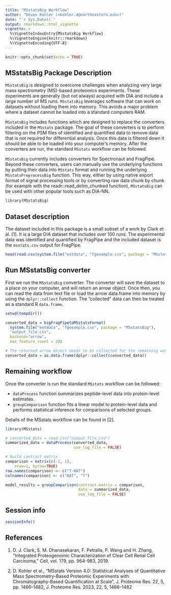 ```yaml
---
title: "MSstatsBig Workflow"
author: "Devon Kohler (<kohler.d@northeastern.edu>)"
date: "`r Sys.Date()`"
output: rmarkdown::html_vignette
vignette: >
  %\VignetteIndexEntry{MSstatsBig Workflow}
  %\VignetteEngine{knitr::rmarkdown}
  %\VignetteEncoding{UTF-8}
---
```


```r
knitr::opts_chunk$set(echo = TRUE)
```

## MSstatsBig Package Description

`MSstatsBig` is designed to overcome challenges when analyzing very large mass 
spectrometry (MS)-based proteomics experiments. These experiments are generally
(but not always) acquired with DIA and include a large number of MS runs. 
`MSstatsBig` leverages software that can work on datasets without loading them
into memory. This avoids a major problem where a dataset cannot be loaded into a
standard computers RAM.

`MSstatsBig` includes functions which are designed to replace the converters 
included in the `MSstats` package. The goal of these converters is to perform 
filtering on the PSM files of identified and quantified data to remove data that
is not required for differential analysis. Once this data is filtered down it 
should be able to be loaded into your computer's memory. After the converters 
are run, the standard `MSstats` workflow can be followed.

`MSstatsBig` currently includes converters for Spectronaut and FragPipe. Beyond 
these converters, users can manually use the underlying functions by putting 
their data into `MSstats` format and running the underlying 
`MSstatsPreprocessBig` function.
This way, either by using native export format of signal processing tools or by 
converting raw data chunk by chunk 
(for example with the readr::read_delim_chunked function), `MSstatsBig` can be 
used with other popular tools such as DIA-NN.

``` r
library(MSstatsBig)
```

## Dataset description

The dataset included in this package is a small subset of a work by Clark et 
al. [1]. It is a large DIA dataset that includes over 100 runs. The experimental
data was identified and quantified by FragPipe and the included dataset is the 
`msstats.csv` output for FragPipe.

```r
head(read.csv(system.file("extdata", "fgexample.csv", package = "MSstatsBig")))
```

## Run MSstatsBig converter

First we run the `MSstatsBig` converter. The converter will save the dataset to 
a place on your computer, and will return an arrow object. Once then, you can 
read the data from text file or load the arrow data.frame into memory by using
the `dplyr::collect` function. The "collected" data can then be treated as a 
standard R `data.frame`.

``` r
setwd(tempdir())

converted_data = bigFragPipetoMSstatsFormat(
  system.file("extdata", "fgexample.csv", package = "MSstatsBig"),
  "output_file.csv",
  backend="arrow",
  max_feature_count = 20)

# The returned arrow object needs to be collected for the remaining workflow
converted_data = as.data.frame(dplyr::collect(converted_data))
```

##  Remaining workflow

Once the converter is run the standard `MSstats` workflow can be followed:

  * `dataProcess` function summarizes peptide-level data into protein-level estimates.
  * `groupComparison` function fits a linear model to protein-level data and
  performs statistical inference for comparisons of selected groups.
  
Details of the MSstats workflow can be found in [2].

``` r

library(MSstats)

# converted_data = read.csv("output_file.csv")
summarized_data = dataProcess(converted_data,
                              use_log_file = FALSE)

# Build contrast matrix
comparison = matrix(c(-1, 1),
    nrow=1, byrow=TRUE)
row.names(comparison) <- c("T-NAT")
colnames(comparison) <- c("NAT", "T")

model_results = groupComparison(contrast.matrix = comparison, 
                                data = summarized_data,
                                use_log_file = FALSE)


```

## Session info

```r
sessionInfo()
```

## References

1. D. J. Clark, S. M. Dhanasekaran, F. Petralia, P. Wang and H. Zhang, 
"Integrated Proteogenomic Characterization of Clear Cell Renal Cell Carcinoma," 
Cell, vol. 179, pp. 964-983, 2019. 

2. D. Kohler et al., "MSstats Version 4.0: Statistical Analyses of Quantitative 
Mass Spectrometry-Based Proteomic Experiments with Chromatography-Based 
Quantification at Scale", J. Proteome Res. 22, 5, pp. 1466–1482, 
J. Proteome Res. 2023, 22, 5, 1466–1482
